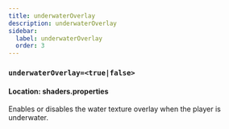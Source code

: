 ```yaml
---
title: underwaterOverlay
description: underwaterOverlay
sidebar:
  label: underwaterOverlay
  order: 3
---
```


### `underwaterOverlay=<true|false>`

#### Location: shaders.properties

Enables or disables the water texture overlay when the player is underwater.